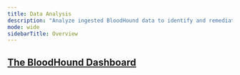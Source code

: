 ---
title: Data Analysis
description: "Analyze ingested BloodHound data to identify and remediate attack path risks."
mode: wide
sidebarTitle: Overview
---

## <Icon icon="desktop" iconType="solid" /> [The BloodHound Dashboard](/analyze-data/bloodhound-gui/overview)
<CardGroup cols={2}>
<Card title="Posture Page" icon="shield-halved" href="/analyze-data/bloodhound-gui/posture-page" horizontal iconType="solid"/>
<Card title="BloodHound Configuration" icon="shield" href="/analyze-data/bloodhound-gui/configuration" horizontal iconType="solid"/>
<Card title="Accept Attack Path Findings" icon="shield-check" href="/analyze-data/bloodhound-gui/accept-findings" horizontal iconType="solid"/>
<Card title="Searching With Cypher" icon="magnifying-glass" href="/analyze-data/bloodhound-gui/cypher-search" horizontal iconType="solid"/>
<Card title="Explore -> Search for Objects" icon="compass" href="/analyze-data/bloodhound-gui/explore-objects" horizontal iconType="solid"/>
</CardGroup>
